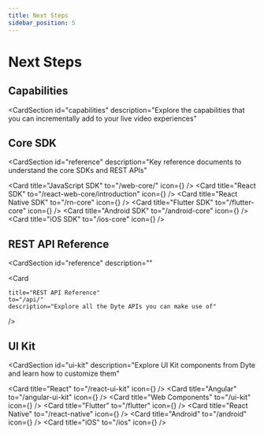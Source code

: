 ```yaml
---
title: Next Steps
sidebar_position: 5
---
```


# Next Steps

## Capabilities

<CardSection
  id="capabilities"
  description="Explore the capabilities that you can incrementally add to your live video experiences"
>
  <Card
    title="Recording"
    to="/guides/capabilities/recording/recording-overview"
    description="Understand and leverage Dyte's recording capabilities"
  />
  <Card
    title="Chat"
    to="/web-core/chat/introduction"
    description="Build real-time chat for users in the video call"
  />
  <Card
    title="Polls"
    to="/web-core/polls/introduction"
    description="Integrate polls within your video calls"
  />
  <Card
    title="Breakout rooms"
    to="/guides/capabilities/breakoutroom/create-breakout-rooms"
    description="Create breakout rooms to split users into smaller groups within a meeting"
  />
  <Card
    title="Virtual Background"
    to="/guides/capabilities/video/add-virtual-background"
    description="Add custom virtual backgrounds for users"
  />
  <Card
    title="Video and audio filters"
    to="https://dyte.io/blog/streams-blog/"
    description="Guide to create custom video and audio filters for your video calls using middlewares"
  />
  <Card
    title="Multi Screen Share"
    to="/web-core/local-user/introduction#enable--disable-screen-share"
    description="Enable screen sharing for users in a live video call"
  />
  <Card
    title="Transcription"
    to="https://dyte.io/blog/audio-transcriptions-video-meeting/"
    description="Guide to enable transcription on Dyte live video calls using Google STT"
  />
</CardSection>

## Core SDK

<CardSection
  id="reference"
  description="Key reference documents to understand the core SDKs and REST APIs"
>
  <Card title="JavaScript SDK" to="/web-core/" icon={<JSIcon />} />
  <Card
    title="React SDK"
    to="/react-web-core/introduction"
    icon={<ReactIcon />}
  />
  <Card title="React Native SDK" to="/rn-core" icon={<ReactIcon />} />
  <Card title="Flutter SDK" to="/flutter-core" icon={<FlutterIcon />} />
  <Card title="Android SDK" to="/android-core" icon={<KotlinIcon />} />
  <Card title="iOS SDK" to="/ios-core" icon={<SwiftIcon />} />
</CardSection>

## REST API Reference

<CardSection
  id="reference"
  description=""
>
<Card

    title="REST API Reference"
    to="/api/"
    description="Explore all the Dyte APIs you can make use of"

/>

  </CardSection>

## UI Kit

<CardSection
  id="ui-kit"
  description="Explore UI Kit components from Dyte and learn how to customize them"
>
  <Card title="React" to="/react-ui-kit" icon={<ReactIcon />} />
  <Card title="Angular" to="/angular-ui-kit" icon={<AngularIcon />} />
  <Card title="Web Components" to="/ui-kit" icon={<HTMLIcon />} />
  <Card title="Flutter" to="/flutter" icon={<FlutterIcon />} />
  <Card title="React Native" to="/react-native" icon={<ReactIcon />} />
  <Card title="Android" to="/android" icon={<KotlinIcon />} />
  <Card title="iOS" to="/ios" icon={<SwiftIcon />} />
</CardSection>
